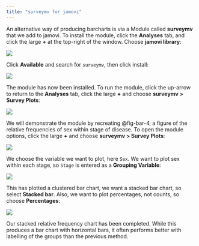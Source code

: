 ```yaml
---
title: "surveymv for jamovi"
---
```


An alternative way of producing barcharts is via a Module called **surveymv** that we add to jamovi. To install the module, click the **Analyses** tab, and click the large **+** at the top-right of the window. Choose **jamovi library**:

![](img/mod02/jamovi/act2.1.2.png)

Click **Available** and search for `surveymv`, then click install:

![](img/mod02/jamovi/act2.1.3.png)

The module has now been installed. To run the module, click the up-arrow to return to the **Analyses** tab, click the large **+** and choose **surveymv > Survey Plots**:

![](img/mod02/jamovi/act2.1.4.png)

We will demonstrate the module by recreating @fig-bar-4, a figure of the relative frequencies of sex within stage of disease. To open the module options, click the large **+** and choose **surveymv > Survey Plots**:

![](img/mod02/jamovi/surveymv-1.png)

We choose the variable we want to plot, here `Sex`. We want to plot sex within each stage, so `Stage` is entered as a **Grouping Variable**:

![](img/mod02/jamovi/surveymv-2.png)

This has plotted a clustered bar chart, we want a stacked bar chart, so select **Stacked bar**. Also, we want to plot percentages, not counts, so choose **Percentages**:

![](img/mod02/jamovi/surveymv-3.png)

Our stacked relative frequency chart has been completed. While this produces a bar chart with horizontal bars, it often performs better with labelling of the groups than the previous method.